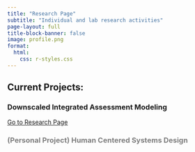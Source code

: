 ```yaml
---
title: "Research Page"
subtitle: "Individual and lab research activities" 
page-layout: full
title-block-banner: false
image: profile.png
format: 
  html: 
    css: r-styles.css
---
```


::: {.text-center}
## Current Projects:
:::

### Downscaled Integrated Assessment Modeling
<a href="https://parsakhay.com/Downscaled-IAM-Research-2024/" class="btn btn-primary">Go to Research Page</a>

### <span style="color: gray;">(Personal Project) Human Centered Systems Design</span>

<!-- 
::: {style="text-align: center; width: 100%"}
# Latest Updates:
<a href="#" class="btn btn-primary">View content in Slides</a>
::: -->
